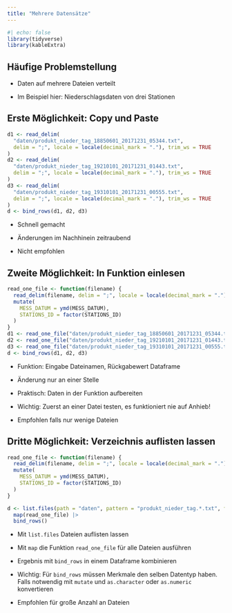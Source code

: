 ```yaml
---
title: "Mehrere Datensätze"
---
```


```r
#| echo: false
library(tidyverse)
library(kableExtra)
```


## Häufige Problemstellung

- Daten auf mehrere Dateien verteilt

- Im Beispiel hier: Niederschlagsdaten von drei Stationen


## Erste Möglichkeit: Copy und Paste

```r
d1 <- read_delim(
  "daten/produkt_nieder_tag_18850601_20171231_05344.txt", 
  delim = ";", locale = locale(decimal_mark = "."), trim_ws = TRUE
)
d2 <- read_delim(
  "daten/produkt_nieder_tag_19210101_20171231_01443.txt", 
  delim = ";", locale = locale(decimal_mark = "."), trim_ws = TRUE
)
d3 <- read_delim(
  "daten/produkt_nieder_tag_19310101_20171231_00555.txt", 
  delim = ";", locale = locale(decimal_mark = "."), trim_ws = TRUE
)
d <- bind_rows(d1, d2, d3)
```

- Schnell gemacht

- Änderungen im Nachhinein zeitraubend

- Nicht empfohlen


## Zweite Möglichkeit: In Funktion einlesen

```r
read_one_file <- function(filename) {
  read_delim(filename, delim = ";", locale = locale(decimal_mark = "."), trim_ws = TRUE) |>
  mutate(
    MESS_DATUM = ymd(MESS_DATUM),
    STATIONS_ID = factor(STATIONS_ID)
  )
}
d1 <- read_one_file("daten/produkt_nieder_tag_18850601_20171231_05344.txt")
d2 <- read_one_file("daten/produkt_nieder_tag_19210101_20171231_01443.txt")
d3 <- read_one_file("daten/produkt_nieder_tag_19310101_20171231_00555.txt")
d <- bind_rows(d1, d2, d3)
```

- Funktion: Eingabe Dateinamen, Rückgabewert Dataframe

- Änderung nur an einer Stelle

- Praktisch: Daten in der Funktion aufbereiten

- Wichtig: Zuerst an einer Datei testen, es funktioniert nie auf Anhieb!

- Empfohlen falls nur wenige Dateien


## Dritte Möglichkeit: Verzeichnis auflisten lassen

```r
read_one_file <- function(filename) {
  read_delim(filename, delim = ";", locale = locale(decimal_mark = "."), trim_ws = TRUE, show_col_types = FALSE) |>
  mutate(
    MESS_DATUM = ymd(MESS_DATUM),
    STATIONS_ID = factor(STATIONS_ID)
  )
}

d <- list.files(path = "daten", pattern = "produkt_nieder_tag.*.txt", full.names = TRUE) |>
  map(read_one_file) |>
  bind_rows()
```


- Mit `list.files` Dateien auflisten lassen

- Mit `map` die Funktion `read_one_file` für alle Dateien ausführen

- Ergebnis mit `bind_rows` in einem Dataframe kombinieren

- Wichtig: Für `bind_rows` müssen Merkmale den selben Datentyp haben. Falls notwendig mit `mutate` und `as.character` oder `as.numeric` konvertieren

- Empfohlen für große Anzahl an Dateien